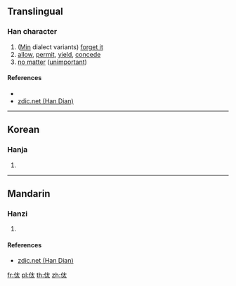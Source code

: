 {{character info/new}}
==Translingual==

===Han character===
{{Han char|rn=9|rad=人|as=04|sn=6|four=|canj=OKI|ids=⿰[[亻]][[太]]}}

# ([[Min]] dialect variants) [[forget it]]
# [[allow]], [[permit]], [[yield]], [[concede]]
# [[no matter]] ([[unimportant]])

====References====
* {{Han ref|kx=0096.121|dkj=|dj=|hdz=|uh=3440|ud=13376|bh=|bd=}}
* [http://www.zdic.net/zd/zi2/ZdicE3Zdic91Zdic80.htm zdic.net (Han Dian)]

----

==Korean==

===Hanja===
{{ko-hanja|hangeul=태|rv=tae|mr=t'ae|y=thay}}

# {{defn|lang=ko|sort=人04}}

----

==Mandarin==

===Hanzi===
{{cmn-hanzi|pin=[[tài]] ([[tai4]])|wg=t'ai<sup>4</sup>}}

# {{defn|lang=cmn|sort=人04}}

====References====
* [http://www.zdic.net/zd/zi2/ZdicE3Zdic91Zdic80.htm zdic.net (Han Dian)]

[[fr:㑀]]
[[pl:㑀]]
[[th:㑀]]
[[zh:㑀]]